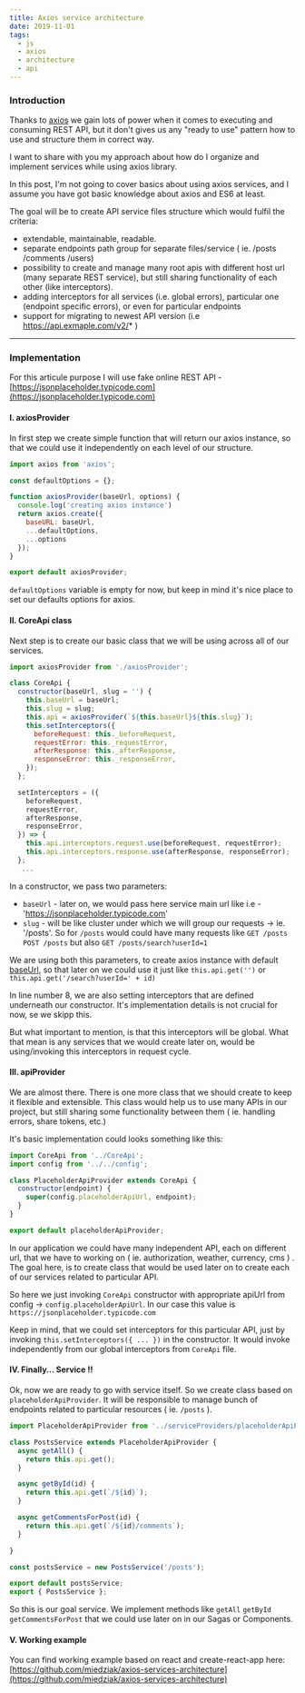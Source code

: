 ```yaml
---
title: Axios service architecture
date: 2019-11-01
tags:
  - js
  - axios
  - architecture
  - api
---
```


### Introduction
Thanks to [axios](https://github.com/axios/axios) we gain lots of power when it comes to executing and consuming REST API, but  it don't gives us  any "ready to use" pattern how to use and structure them in correct way.

I want to share with you my approach about how do I organize and implement services while using axios library.

In this post, I'm not going to cover basics about using axios services, and I assume you have got basic knowledge about axios and ES6 at least.

The goal will be to create API service files structure which would fulfil the criteria:

* extendable, maintainable, readable.
* separate endpoints path group for separate files/service ( ie. /posts /comments /users)
* possibility to create and manage many root apis with different host url (many separate REST service), but still sharing functionality of each other (like interceptors).
* adding interceptors for all services (i.e. global errors), particular one (endpoint specific errors), or even for particular endpoints
* support for migrating to newest API version (i.e https://api.exmaple.com/v2/* )

---
### Implementation

For this articule purpose I will use fake online REST API - [https://jsonplaceholder.typicode.com](https://jsonplaceholder.typicode.com)

#### I. axiosProvider

In first step we create simple function that will return our axios instance, so that we could use it independently on each level of our structure.

```js:title=src/api/axiosProvider.js
import axios from 'axios';

const defaultOptions = {};

function axiosProvider(baseUrl, options) {
  console.log('creating axios instance')
  return axios.create({
    baseURL: baseUrl,
    ...defaultOptions,
    ...options
  });
}

export default axiosProvider;
```

`defaultOptions` variable is empty for now, but keep in mind it's nice place to set our defaults options for axios.

#### II. CoreApi class

Next step is to create our basic class that we will be using across all of our services.

```js:title=src/api/CoreApi.js
import axiosProvider from './axiosProvider';

class CoreApi {
  constructor(baseUrl, slug = '') {
    this.baseUrl = baseUrl;
    this.slug = slug;
    this.api = axiosProvider(`${this.baseUrl}${this.slug}`);
    this.setInterceptors({
      beforeRequest: this._beforeRequest,
      requestError: this._requestError,
      afterResponse: this._afterResponse,
      responseError: this._responseError,
    });
  };

  setInterceptors = ({
    beforeRequest,
    requestError,
    afterResponse,
    responseError,
  }) => {
    this.api.interceptors.request.use(beforeRequest, requestError);
    this.api.interceptors.response.use(afterResponse, responseError);
  };
   ...
```

In a constructor, we pass two parameters:
- `baseUrl` - later on, we would pass here service main url like i.e - 'https://jsonplaceholder.typicode.com'
- `slug` - will be like cluster under which we will group our requests -> ie. '/posts'. So for `/posts` would could have many requests like `GET /posts` `POST /posts` but also `GET /posts/search?userId=1`

We are using both this parameters, to create axios instance with default [baseUrl](https://github.com/axios/axios#axioscreateconfig), so that later on we could use it just like `this.api.get('')` or `this.api.get('/search?userId=' + id)`

In line number 8, we are also setting interceptors that are defined underneath our constructor. It's implementation details is not crucial for now, se we skipp this.

But what important to mention, is that this interceptors will be global. What that mean is any services that we would create later on, would be using/invoking this interceptors in request cycle.

#### III. apiProvider

We are almost there. There is one more class that we should create to keep it flexible and extensible. This class would help us to use many APIs in our project, but still sharing some functionality between them ( ie. handling errors, share tokens, etc.)

It's basic implementation could looks something like this:

```js:title=src/api/serviceProviders/PlaceholderApiProvider.js
import CoreApi from '../CoreApi';
import config from '../../config';

class PlaceholderApiProvider extends CoreApi {
  constructor(endpoint) {
    super(config.placeholderApiUrl, endpoint);
  }
}

export default placeholderApiProvider;
```

In our application we could have many independent API, each on different url, that we have to working on ( ie. authorization, weather, currency, cms ) . The goal here, is to create class that would be used later on to create each of our services related to particular API.

So here we just invoking  `CoreApi` constructor with appropriate apiUrl from config -> `config.placeholderApiUrl`. In our case this value is `https://jsonplaceholder.typicode.com`

Keep in mind, that we could set interceptors for this particular API, just by invoking `this.setInterceptors({ ... })` in the constructor. It would invoke independently from our global interceptors from `CoreApi` file.

#### IV. Finally... Service !!

Ok, now we are ready to go with service itself. So we create class based on `placeholderApiProvider`.  It will be responsible to manage bunch of endpoints related to particular resources ( ie. `/posts` ).

```js:title=src/api/services/PostsService.js
import PlaceholderApiProvider from '../serviceProviders/placeholderApiProvider';

class PostsService extends PlaceholderApiProvider {
  async getAll() {
    return this.api.get();
  }

  async getById(id) {
    return this.api.get(`/${id}`);
  }

  async getCommentsForPost(id) {
    return this.api.get(`/${id}/comments`);
  }

}

const postsService = new PostsService('/posts');

export default postsService;
export { PostsService };
```

So this is our goal service. We implement methods like `getAll` `getById` `getCommentsForPost` that we could use later on in our Sagas or Components.

#### V. Working example

You can find working example based on react and create-react-app here: [https://github.com/miedziak/axios-services-architecture](https://github.com/miedziak/axios-services-architecture)
